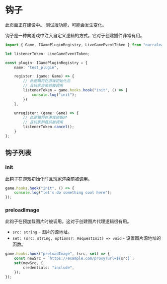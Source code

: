 
# 钩子

<Callout type="warning" emoji="⚠️">
    此页面正在建设中。
</Callout>

<Callout type="warning" emoji="⚠️">
    测试版功能，可能会发生变化。
</Callout>

钩子是一种向游戏中注入自定义逻辑的方式。它对于创建插件非常有用。

```typescript
import { Game, IGamePluginRegistry, LiveGameEventToken } from "narraleaf-react";

let listenerToken: LiveGameEventToken;

const plugin: IGamePluginRegistry = {
    name: "test_plugin",

    register: (game: Game) => {
        // 此逻辑将在游戏初始化后
        // 且玩家渲染前被调用
        listenerToken = game.hooks.hook("init", () => {
            console.log("init");
        })
    },

    unregister: (game: Game) => {
        // 此逻辑将在游戏销毁时
        // 且玩家卸载前被调用
        listenerToken.cancel();
    }
};
```

## 钩子列表

### init

<Steps>

此钩子在游戏初始化时且玩家渲染前被调用。

```typescript
game.hooks.hook("init", () => {
    console.log("let's do something cool here");
});
```

</Steps>

### preloadImage

<Steps>

此钩子在预加载图片时被调用。这对于创建图片代理逻辑很有用。

- `src: string` - 图片的源地址。
- `set: (src: string, options?: RequestInit) => void` - 设置图片源地址的函数。

```typescript
game.hooks.hook("preloadImage", (src, set) => {
    const newSrc = `https://example.com/proxy?url=${src}`;
    set(newSrc, {
        credentials: "include",
    });
});
```

</Steps>
